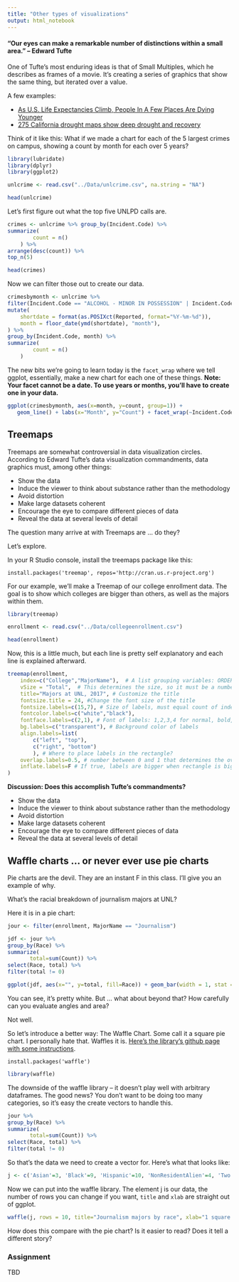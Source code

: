 ```yaml
---
title: "Other types of visualizations"
output: html_notebook
---
```


#### "Our eyes can make a remarkable number of distinctions within a small area." -- Edward Tufte

One of Tufte's most enduring ideas is that of Small Multiples, which he describes as frames of a movie. It's creating a series of graphics that show the same thing, but iterated over a value. 

A few examples:

* [As U.S. Life Expectancies Climb, People In A Few Places Are Dying Younger](https://fivethirtyeight.com/features/as-u-s-life-expectancies-climb-people-in-a-few-places-are-dying-younger/)
* [275 California drought maps show deep drought and recovery](http://www.latimes.com/local/lanow/la-me-g-california-drought-map-htmlstory.html)

Think of it like this: What if we made a chart for each of the 5 largest crimes on campus, showing a count by month for each over 5 years? 

```r
library(lubridate)
library(dplyr)
library(ggplot2)

unlcrime <- read.csv("../Data/unlcrime.csv", na.string = "NA")

head(unlcrime)
```
Let's first figure out what the top five UNLPD calls are. 
```r
crimes <- unlcrime %>% group_by(Incident.Code) %>%
summarize(
        count = n()
    ) %>% 
arrange(desc(count)) %>% 
top_n(5)

head(crimes)
```
Now we can filter those out to create our data.
```r
crimesbymonth <- unlcrime %>%
filter(Incident.Code == "ALCOHOL - MINOR IN POSSESSION" | Incident.Code == "MEDICAL EMERGENCY" | Incident.Code == "TRAFFIC - SUSPENDED DRIVER" | Incident.Code == "NARCOTICS - POSSESSION" | Incident.Code == "ALCOHOL - DWI") %>%
mutate(
    shortdate = format(as.POSIXct(Reported, format="%Y-%m-%d")),
    month = floor_date(ymd(shortdate), "month"),
) %>% 
group_by(Incident.Code, month) %>%
summarize(
        count = n()
    )
```
The new bits we're going to learn today is the `facet_wrap` where we tell ggplot, essentially, make a new chart for each one of these things. **Note: Your facet cannot be a date. To use years or months, you'll have to create one in your data.**
```r
ggplot(crimesbymonth, aes(x=month, y=count, group=1)) +
   geom_line() + labs(x="Month", y="Count") + facet_wrap(~Incident.Code)
```
## Treemaps

Treemaps are somewhat controversial in data visualization circles. According to Edward Tufte's data visualization commandments, data graphics must, among other things:

* Show the data
* Induce the viewer to think about substance rather than the methodology
* Avoid distortion
* Make large datasets coherent
* Encourage the eye to compare different pieces of data
* Reveal the data at several levels of detail

The question many arrive at with Treemaps are ... do they? 

Let's explore. 

In your R Studio console, install the treemaps package like this: 

```
install.packages('treemap', repos='http://cran.us.r-project.org')
```

For our example, we'll make a Treemap of our college enrollment data. The goal is to show which colleges are bigger than others, as well as the majors within them. 

```r
library(treemap)

enrollment <- read.csv("../Data/collegeenrollment.csv")

head(enrollment)
```

Now, this is a little much, but each line is pretty self explanatory and each line is explained afterward. 

```r
treemap(enrollment, 
    index=c("College","MajorName"),  # A list grouping variables: ORDER MATTERS.
    vSize = "Total",  # This determines the size, so it must be a number.
    title="Majors at UNL, 2017", # Customize the title
    fontsize.title = 24, #Change the font size of the title
    fontsize.labels=c(15,7), # Size of labels, must equal count of index
    fontcolor.labels=c("white","black"),     
    fontface.labels=c(2,1), # Font of labels: 1,2,3,4 for normal, bold, italic, bold-italic...
    bg.labels=c("transparent"), # Background color of labels
    align.labels=list(
        c("left", "top"), 
        c("right", "bottom")
        ), # Where to place labels in the rectangle?
    overlap.labels=0.5, # number between 0 and 1 that determines the overlap between labels.
    inflate.labels=F # If true, labels are bigger when rectangle is bigger.
)
```
**Discussion: Does this accomplish Tufte's commandments?**

* Show the data
* Induce the viewer to think about substance rather than the methodology
* Avoid distortion
* Make large datasets coherent
* Encourage the eye to compare different pieces of data
* Reveal the data at several levels of detail

## Waffle charts ... or never ever use pie charts 

Pie charts are the devil. They are an instant F in this class. I'll give you an example of why. 

What's the racial breakdown of journalism majors at UNL?

Here it is in a pie chart: 

```r
jour <- filter(enrollment, MajorName == "Journalism")

jdf <- jour %>% 
group_by(Race) %>%
summarize(
       total=sum(Count)) %>%
select(Race, total) %>% 
filter(total != 0)

ggplot(jdf, aes(x="", y=total, fill=Race)) + geom_bar(width = 1, stat = "identity") + coord_polar("y", start=0)
```
You can see, it's pretty white. But ... what about beyond that? How carefully can you evaluate angles and area? 

Not well. 

So let's introduce a better way: The Waffle Chart. Some call it a square pie chart. I personally hate that. Waffles it is. [Here's the library's github page with some instructions](https://github.com/hrbrmstr/waffle). 

```
install.packages('waffle')
```

```r
library(waffle)
```
The downside of the waffle library -- it doesn't play well with arbitrary dataframes. The good news? You don't want to be doing too many categories, so it's easy the create vectors to handle this. 
```r
jour %>% 
group_by(Race) %>%
summarize(
       total=sum(Count)) %>%
select(Race, total) %>% 
filter(total != 0)
```
So that's the data we need to create a vector for. Here's what that looks like:
```r
j <- c('Asian'=3, 'Black'=9, 'Hispanic'=10, 'NonResidentAlien'=4, 'Two or more races'=9, "Unknown"=1, "White"=194)
```
Now we can put into the waffle library. The element j is our data, the number of rows you can change if you want, `title` and `xlab` are straight out of ggplot. 
```r
waffle(j, rows = 10, title="Journalism majors by race", xlab="1 square = 1 student")
```
How does this compare with the pie chart? Is it easier to read? Does it tell a different story? 

### Assignment

TBD
